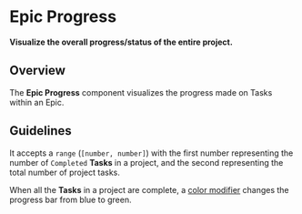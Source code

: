 
<Meta title="Epics/Progress/Docs" />

# Epic Progress

**Visualize the overall progress/status of the entire project.**

## Overview

The **Epic Progress** component visualizes the progress made on Tasks within an
Epic.

## Guidelines

It accepts a `range` (`[number, number]`) with the first number representing the
number of `Completed` **Tasks** in a project, and the second representing the
total number of project tasks.

<Canvas>
  <EpicProgress range={[7, 13]} />
</Canvas>

When all the **Tasks** in a project are complete, a
[color modifier](https://www.lightningdesignsystem.com/components/progress-bar/#Modifiers)
changes the progress bar from blue to green.

<Canvas>
  <EpicProgress range={[10, 10]} />
</Canvas>
